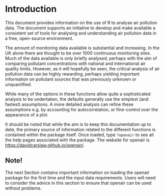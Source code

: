 # Introduction {#sec-intro}

This document provides information on the use of R to analyse air pollution data. The document supports an initiative to develop and make available a consistent set of tools for analysing and understanding air pollution data in a free, open-source environment.

The amount of monitoring data available is substantial and increasing. In the UK alone there are thought to be over 1000 continuous monitoring sites. Much of the data available is only briefly analysed; perhaps with the aim of comparing pollutant concentrations with national and international air quality limits. However, as it will hopefully be seen, the critical analysis of air pollution data can be highly rewarding, perhaps yielding important information on pollutant sources that was previously unknown or unquantified.

While many of the options in these functions allow quite a sophisticated analysis to be undertaken, the defaults generally use the simplest (and fastest) assumptions. A more detailed analysis can refine these assumptions e.g. by accounting for autocorrelation, or fine-control over the appearance of a plot.

It should be noted that while the aim is to keep this documentation up to date, the primary source of information related to the different functions is contained within the package itself. Once loaded, type `?openair` to see all the help pages associated with the package. The website for [openair]{.pkg} is <https://davidcarslaw.github.io/openair/>.

::: callout-tip
## Note!

The next Section contains important information on loading the [openair]{.pkg} package for the first time and the input data requirements. Users will need to consider the advice in this section to ensure that [openair]{.pkg} can be used without problems.
:::
